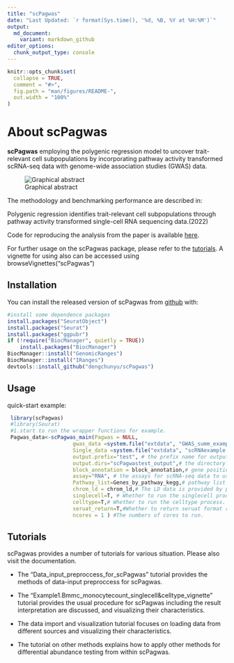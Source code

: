 ```yaml
---
title: "scPagwas"
date: "Last Updated: `r format(Sys.time(), '%d, %B, %Y at %H:%M')`"
output:
  md_document:
    variant: markdown_github
editor_options:
  chunk_output_type: console
---
```


```r
knitr::opts_chunk$set(
  collapse = TRUE,
  comment = "#>",
  fig.path = "man/figures/README-",
  out.width = "100%"
)
```

# About scPagwas

**scPagwas** employing the polygenic regression model to uncover trait-relevant cell subpopulations by incorporating pathway activity transformed scRNA-seq data with genome-wide association studies (GWAS) data.

![Graphical abstract](./docs/reference/figures/Figures_1.jpg)

The methodology and benchmarking performance are described in:

Polygenic regression identifies trait-relevant cell subpopulations through pathway activity transformed single-cell RNA sequencing data.(2022)


Code for reproducing the analysis from the paper is available [here](https://github.com/dengchunyu/scPagwas_reproduce).

For further usage on the scPagwas package, please refer to the [tutorials](https://dengchunyu.github.io/scPagwas/). A vignette for using also can be accessed using browseVignettes("scPagwas")

## Installation

You can install the released version of scPagwas from [github](https://github.com/dengchunyu/scPagwas) with:

``` r
#install some dependence packages
install.packages("SeuratObject")
install.packages("Seurat")
install.packages("ggpubr")
if (!require("BiocManager", quietly = TRUE))
    install.packages("BiocManager")
BiocManager::install("GenomicRanges")
BiocManager::install("IRanges")
devtools::install_github("dengchunyu/scPagwas")
```

## Usage 
quick-start example:
```r
 library(scPagwas)
 #library(Seurat)
 #1.start to run the wrapper functions for example.
 Pagwas_data<-scPagwas_main(Pagwas = NULL,
                     gwas_data =system.file("extdata", "GWAS_summ_example.txt", package = "scPagwas"), # The GWAS Summary statistics files 
                     Single_data =system.file("extdata", "scRNAexample.rds", package = "scPagwas"),# scRNA-seq data in seruat format with "RNA" assays and normalized.
                     output.prefix="test", # the prefix name for output files
                     output.dirs="scPagwastest_output",# the directory file's name for output
                     block_annotation = block_annotation,# gene position in chromosome is provided by package.
                     assay="RNA", # the assays for scRNA-seq data to use.
                     Pathway_list=Genes_by_pathway_kegg,# pathway list is provided by package, including gene symbols.
                     chrom_ld = chrom_ld,# The LD data is provided by package.
                     singlecell=T, # Whether to run the singlecell process.
                     celltype=T,# Whether to run the celltype process.
                     seruat_return=T,#Whether to return seruat format result.
                     ncores = 1 ) #The numbers of cores to run.
```

## Tutorials

scPagwas provides a number of tutorials for various situation. Please also visit the documentation.

- The "Data_input_preproccess_for_scPagwas" tutorial provides the methods of data-input preproccess for scPagwas.

- The "Example1.Bmmc_monocytecount_singlecell&celltype_vignette" tutorial provides the usual  procedure for scPagwas including the result interpretation are discussed, and visualizing their characteristics.

- The data import and visualization tutorial focuses on loading data from different sources and visualizing their characteristics.

- The tutorial on other methods explains how to apply other methods for differential abundance testing from within scPagwas.
